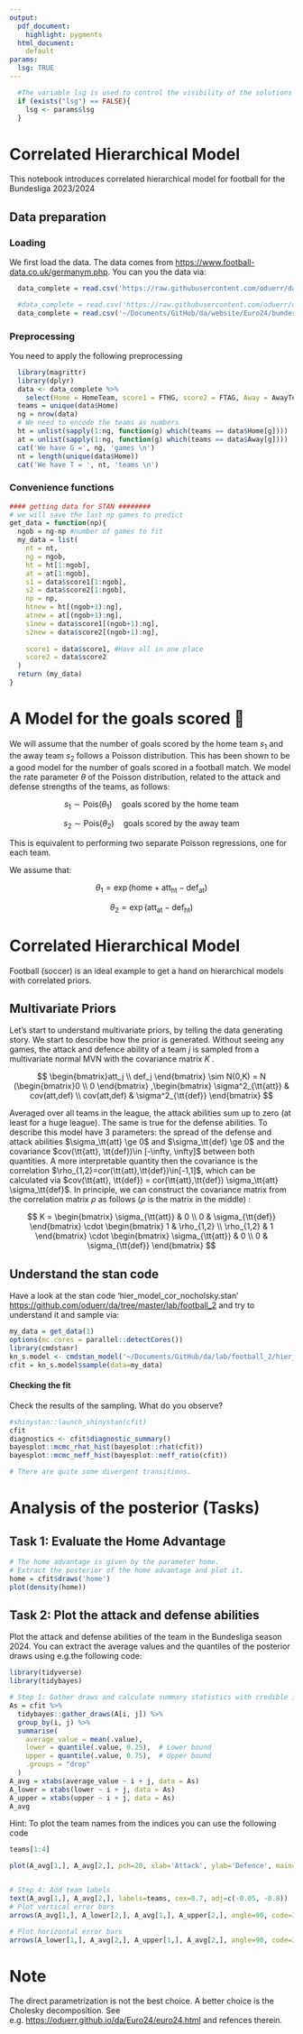 ```yaml
---
output:
  pdf_document:
    highlight: pygments
  html_document: 
    default
params:
  lsg: TRUE
---
```


```r
  #The variable lsg is used to control the visibility of the solutions and needs to be set
  if (exists("lsg") == FALSE){ 
    lsg <- params$lsg
  }
```

# Correlated Hierarchical Model

This notebook introduces correlated hierarchical model for football for the Bundesliga 2023/2024 

## Data preparation

### Loading
We first load the data. The data comes from <https://www.football-data.co.uk/germanym.php>. You can you the data via:
```r
  data_complete = read.csv('https://raw.githubusercontent.com/oduerr/da/master/lab/football_2/bundesliga2023.csv', stringsAsFactors = FALSE)
```

```r
  #data_complete = read.csv('https://raw.githubusercontent.com/oduerr/da/master/lab/football_2/bundesliga2023.csv', stringsAsFactors = FALSE)
  data_complete = read.csv('~/Documents/GitHub/da/website/Euro24/bundesliga2023.csv', stringsAsFactors = FALSE)
```

### Preprocessing
You need to apply the following preprocessing
```r
  library(magrittr)
  library(dplyr)
  data <- data_complete %>%
    select(Home = HomeTeam, score1 = FTHG, score2 = FTAG, Away = AwayTeam)
  teams = unique(data$Home)
  ng = nrow(data)
  # We need to encode the teams as numbers
  ht = unlist(sapply(1:ng, function(g) which(teams == data$Home[g])))
  at = unlist(sapply(1:ng, function(g) which(teams == data$Away[g])))
  cat('We have G =', ng, 'games \n')
  nt = length(unique(data$Home))
  cat('We have T = ', nt, 'teams \n')
```

### Convenience functions

```r
#### getting data for STAN ########
# we will save the last np games to predict
get_data = function(np){
  ngob = ng-np #number of games to fit
  my_data = list(
    nt = nt, 
    ng = ngob,
    ht = ht[1:ngob], 
    at = at[1:ngob], 
    s1 = data$score1[1:ngob],
    s2 = data$score2[1:ngob],
    np = np,
    htnew = ht[(ngob+1):ng],
    atnew = at[(ngob+1):ng],
    s1new = data$score1[(ngob+1):ng],
    s2new = data$score2[(ngob+1):ng],
    
    score1 = data$score1, #Have all in one place
    score2 = data$score2
  )
  return (my_data)
}
```


# A Model for the goals scored 🥅

We will assume that the number of goals scored by the home team $s_1$ and the away team $s_2$ follows a Poisson distribution. This has been shown to be a good model for the number of goals scored in a football match. We model the rate parameter $\theta$ of the Poisson distribution, related to the attack and defense strengths of the teams, as follows:

$$
	s_1 \sim \text{Pois}(\theta_1) \quad\text{goals scored by the home team}
$$
	
$$
	s_2 \sim \text{Pois}(\theta_2) \quad\text{goals scored by the away team}
$$ 

This is equivalent to performing two separate Poisson regressions, one for each team.

We assume that:

$$
	\theta_1 = \exp(\text{home} + \text{att}_\text{ht} - \text{def}_\text{at})
$$
	
$$
	\theta_2 = \exp(\text{att}_\text{at} - \text{def}_\text{ht})
$$



# Correlated Hierarchical Model

Football (soccer) is an ideal example to get a hand on hierarchical models with correlated priors. 


## Multivariate Priors

Let's start to understand multivariate priors, by telling the data generating story. We start to describe how the prior is generated. Without seeing any games, the attack and defence ability of a team $j$ is sampled from a multivariate normal MVN with the covariance matrix $K$ .

$$
 \begin{bmatrix}att_j \\ def_j \end{bmatrix} \sim N(0,K) = N (\begin{bmatrix}0 \\ 0 \end{bmatrix} ,\begin{bmatrix} \sigma^2_{\tt{att}} & cov(att,def) \\ cov(att,def) & \sigma^2_{\tt{def}} \end{bmatrix} 
$$

Averaged over all teams in the league, the attack abilities sum up to zero (at least for a huge league). The same is true for the defense abilities. To describe this model have 3 parameters: the spread of the defense and attack abilities $\sigma_\tt{att} \ge 0$ and $\sigma_\tt{def} \ge 0$ and the covariance $cov(\tt{att}, \tt{def})\in [-\infty, \infty]$ between both quantities. A more interpretable quantity then the covariance is the correlation $\rho_{1,2}=cor(\tt{att},\tt{def})\in[-1,1]$, which can be calculated via $cov(\tt{att}, \tt{def}) = cor(\tt{att},\tt{def}) \sigma_\tt{att} \sigma_\tt{def}$. In principle, we can construct the covariance matrix from the correlation matrix $\rho$ as follows ($\rho$ is the matrix in the middle) :

$$ K = \begin{bmatrix} \sigma_{\tt{att}} & 0 \\ 0 & \sigma_{\tt{def}} \end{bmatrix} \cdot \begin{bmatrix} 1 & \rho_{1,2} \\ \rho_{1,2} & 1 \end{bmatrix} \cdot \begin{bmatrix} \sigma_{\tt{att}} & 0 \\ 0 & \sigma_{\tt{def}} \end{bmatrix}
$$

## Understand the stan code

Have a look at the stan code 'hier_model_cor_nocholsky.stan' <https://github.com/oduerr/da/tree/master/lab/football_2> and try to understand it and sample via:

```r
my_data = get_data(1) 
options(mc.cores = parallel::detectCores())
library(cmdstanr)
kn_s.model <- cmdstan_model('~/Documents/GitHub/da/lab/football_2/hier_model_cor_nocholsky.stan')
cfit = kn_s.model$sample(data=my_data) 
```

#### Checking the fit 
Check the results of the sampling. What do you observe?

```r
#shinystan::launch_shinystan(cfit) 
cfit
diagnostics <- cfit$diagnostic_summary()
bayesplot::mcmc_rhat_hist(bayesplot::rhat(cfit))
bayesplot::mcmc_neff_hist(bayesplot::neff_ratio(cfit))
```


```r
# There are quite some divergent transitions. 
```

# Analysis of the posterior (Tasks)

## Task 1: Evaluate the Home Advantage
```r
# The home advantage is given by the parameter home.
# Extract the posterior of the home advantage and plot it.
home = cfit$draws('home')
plot(density(home))
```

## Task 2: Plot the attack and defense abilities
Plot the attack and defense abilities of the team in the Bundesliga season 2024.  You can extract the average values and the quantiles of the posterior draws using e.g.the following code:

```r
library(tidyverse)
library(tidybayes)

# Step 1: Gather draws and calculate summary statistics with credible intervals
As = cfit %>% 
  tidybayes::gather_draws(A[i, j]) %>%
  group_by(i, j) %>%
  summarise(
    average_value = mean(.value),
    lower = quantile(.value, 0.25),  # Lower bound 
    upper = quantile(.value, 0.75),  # Upper bound 
    .groups = "drop"
  )
A_avg = xtabs(average_value ~ i + j, data = As)
A_lower = xtabs(lower ~ i + j, data = As)
A_upper = xtabs(upper ~ i + j, data = As)
A_avg
```

Hint:
To plot the team names from the indices you can use the following code
```r
teams[1:4]
```

```r
plot(A_avg[1,], A_avg[2,], pch=20, xlab='Attack', ylab='Defence', main='Attack vs Defence', xlim=c(-0.5,1), ylim=c(-0.2,0.5))


# Step 4: Add team labels
text(A_avg[1,], A_avg[2,], labels=teams, cex=0.7, adj=c(-0.05, -0.8))
# Plot vertical error bars
arrows(A_avg[1,], A_lower[2,], A_avg[1,], A_upper[2,], angle=90, code=3, length=0.05, col="lightblue")

# Plot horizontal error bars
arrows(A_lower[1,], A_avg[2,], A_upper[1,], A_avg[2,], angle=90, code=3, length=0.05, col="lightblue")
```

# Note 
The direct parametrization is not the best choice. A better choice is the Cholesky decomposition. See e.g. <https://oduerr.github.io/da/Euro24/euro24.html> and refences therein.



